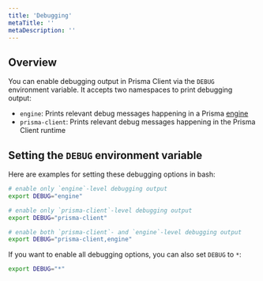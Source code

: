 ```yaml
---
title: 'Debugging'
metaTitle: ''
metaDescription: ''
---
```


## Overview

You can enable debugging output in Prisma Client via the `DEBUG` environment variable. It accepts two namespaces to print debugging output:

- `engine`: Prints relevant debug messages happening in a Prisma [engine](https://github.com/prisma/prisma-engines/)
- `prisma-client`: Prints relevant debug messages happening in the Prisma Client runtime

## Setting the `DEBUG` environment variable

Here are examples for setting these debugging options in bash:

```bash
# enable only `engine`-level debugging output
export DEBUG="engine"

# enable only `prisma-client`-level debugging output
export DEBUG="prisma-client"

# enable both `prisma-client`- and `engine`-level debugging output
export DEBUG="prisma-client,engine"
```

If you want to enable all debugging options, you can also set `DEBUG` to `*`:

```bash
export DEBUG="*"
```
